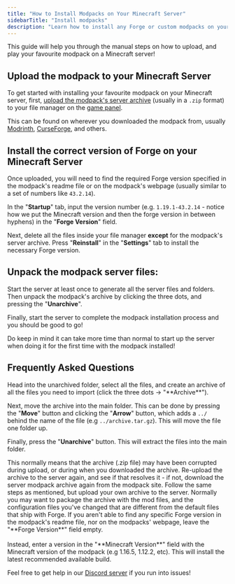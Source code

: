 ---
title: "How to Install Modpacks on Your Minecraft Server"
sidebarTitle: "Install modpacks"
description: "Learn how to install any Forge or custom modpacks on your Minecraft server."
---

This guide will help you through the manual steps on how to upload, and play your favourite modpack on a Minecraft server!

## Upload the modpack to your Minecraft Server

To get started with installing your favourite modpack on your Minecraft server, first, [upload the modpack's server archive](../lime/importing-files) (usually in a `.zip` format) to your file manager on the [game panel](https://game.berrybyte.net).

This can be found on wherever you downloaded the modpack from, usually [Modrinth](https://modrinth.com), [CurseForge](https://curseforge.com), and others.

## Install the correct version of Forge on your Minecraft Server

Once uploaded, you will need to find the required Forge version specified in the modpack's readme file or on the modpack's webpage (usually similar to a set of numbers like `43.2.14`).

In the "**Startup**" tab, input the version number (e.g. `1.19.1-43.2.14` - notice how we put the Minecraft version and then the forge version in between hyphens) in the "**Forge Version**" field. 

Next, delete all the files inside your file manager **except** for the modpack's server archive. Press "**Reinstall**" in the "**Settings**" tab to install the necessary Forge version.

## Unpack the modpack server files:

Start the server at least once to generate all the server files and folders. Then unpack the modpack's archive by clicking the three dots, and pressing the "**Unarchive**". 

Finally, start the server to complete the modpack installation process and you should be good to go!

<Note>Do keep in mind it can take more time than normal to start up the server when doing it for the first time with the modpack installed!</Note>

## Frequently Asked Questions

<Accordion title="Unarchiving the .zip/archive unpacks a folder instead of the files">
Head into the unarchived folder, select all the files, and create an archive of all the files you need to import (click the three dots -> "**Archive**"). 

Next, move the archive into the main folder. This can be done by pressing the "**Move**" button and clicking the "**Arrow**" button, which adds a `../` behind the name of the file (e.g `../archive.tar.gz`). This will move the file one folder up.

Finally, press the "**Unarchive**" button. This will extract the files into the main folder.
</Accordion>

<Accordion title="When I click on the three-dots, I don't see any unarchive button">
This normally means that the archive (.zip file) may have been corrupted during upload, or during when you downloaded the archive. Re-upload the archive to the server again, and see if that resolves it - if not, download the server modpack archive again from the modpack site.
</Accordion>

<Accordion title="How do I upload my own custom modpack to the server?">
Follow the same steps as mentioned, but upload your own archive to the server. Normally you may want to package the archive with the mod files, and the configuration files you've changed that are different from the default files that ship with Forge.
</Accordion>

<Accordion title="I don't see any specific Forge version specified for the modpack">
If you aren't able to find any specific Forge version in the modpack's readme file, nor on the modpacks' webpage, leave the "**Forge Version**" field empty. <br/> <br/> Instead, enter a version in the "**Minecraft Version**" field with the Minecraft version of the modpack (e.g 1.16.5, 1.12.2, etc). This will install the latest recommended available build.
</Accordion>


Feel free to get help in our [Discord server](https://berrybyte.net/discord) if you run into issues!